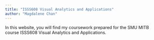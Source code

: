 ```yaml
---
title: "ISSS608 Visual Analytics and Applications"
author: "Magdalene Chan"
---
```


In this website, you will find my coursework prepared for the SMU MITB course ISSS608 Visual Analytics and Applications.
